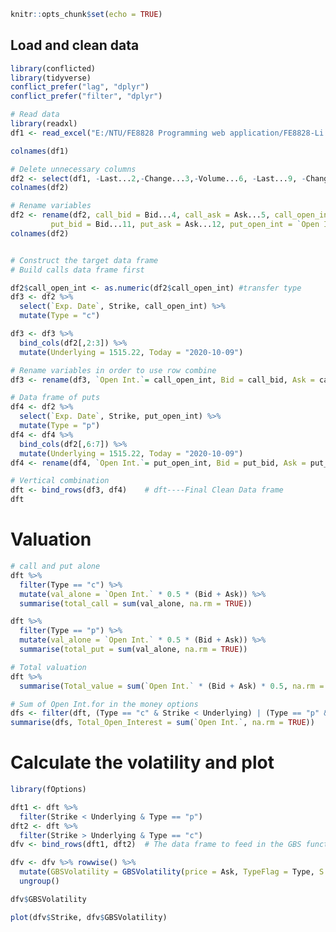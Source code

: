 
```r
knitr::opts_chunk$set(echo = TRUE)
```


## Load and clean data
```r
library(conflicted)
library(tidyverse)
conflict_prefer("lag", "dplyr")
conflict_prefer("filter", "dplyr")

# Read data
library(readxl)
df1 <- read_excel("E:/NTU/FE8828 Programming web application/FE8828-Li Zichang/Assignment3/w3-assign2.xlsx")

colnames(df1)

# Delete unnecessary columns
df2 <- select(df1, -Last...2,-Change...3,-Volume...6, -Last...9, -Change...10, -Volume...13)
colnames(df2)

# Rename variables
df2 <- rename(df2, call_bid = Bid...4, call_ask = Ask...5, call_open_int = `Open Int....7`,
         put_bid = Bid...11, put_ask = Ask...12, put_open_int = `Open Int....14`)
colnames(df2)


# Construct the target data frame
# Build calls data frame first 

df2$call_open_int <- as.numeric(df2$call_open_int) #transfer type
df3 <- df2 %>%
  select(`Exp. Date`, Strike, call_open_int) %>%
  mutate(Type = "c") 

df3 <- df3 %>% 
  bind_cols(df2[,2:3]) %>%
  mutate(Underlying = 1515.22, Today = "2020-10-09")

# Rename variables in order to use row combine
df3 <- rename(df3, `Open Int.`= call_open_int, Bid = call_bid, Ask = call_ask)

# Data frame of puts
df4 <- df2 %>%
  select(`Exp. Date`, Strike, put_open_int) %>%
  mutate(Type = "p") 
df4 <- df4 %>% 
  bind_cols(df2[,6:7]) %>%
  mutate(Underlying = 1515.22, Today = "2020-10-09")
df4 <- rename(df4, `Open Int.`= put_open_int, Bid = put_bid, Ask = put_ask)

# Vertical combination
dft <- bind_rows(df3, df4)    # dft----Final Clean Data frame
dft
```


# Valuation
```r
# call and put alone
dft %>% 
  filter(Type == "c") %>%
  mutate(val_alone = `Open Int.` * 0.5 * (Bid + Ask)) %>%
  summarise(total_call = sum(val_alone, na.rm = TRUE))

dft %>% 
  filter(Type == "p") %>%
  mutate(val_alone = `Open Int.` * 0.5 * (Bid + Ask)) %>%
  summarise(total_put = sum(val_alone, na.rm = TRUE))

# Total valuation
dft %>%
  summarise(Total_value = sum(`Open Int.` * (Bid + Ask) * 0.5, na.rm = TRUE))

# Sum of Open Int.for in the money options
dfs <- filter(dft, (Type == "c" & Strike < Underlying) | (Type == "p" & Strike > Underlying))
summarise(dfs, Total_Open_Interest = sum(`Open Int.`, na.rm = TRUE))

```


# Calculate the volatility and plot
```r
library(fOptions)

dft1 <- dft %>%
  filter(Strike < Underlying & Type == "p")
dft2 <- dft %>%
  filter(Strike > Underlying & Type == "c")
dfv <- bind_rows(dft1, dft2)  # The data frame to feed in the GBS function

dfv <- dfv %>% rowwise() %>%
  mutate(GBSVolatility = GBSVolatility(price = Ask, TypeFlag = Type, S = Underlying, X = Strike, as.numeric((as.Date("2020-12-18") - as.Date("2020-10-09")))/365, r = 0.03, b = 0)) %>%
  ungroup()

dfv$GBSVolatility

plot(dfv$Strike, dfv$GBSVolatility)

```

